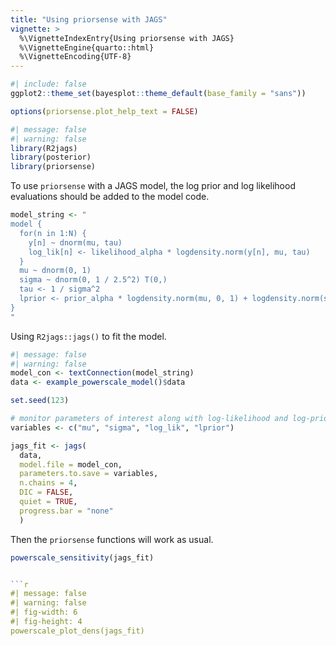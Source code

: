 ```yaml
---
title: "Using priorsense with JAGS"
vignette: >
  %\VignetteIndexEntry{Using priorsense with JAGS}
  %\VignetteEngine{quarto::html}
  %\VignetteEncoding{UTF-8}
---
```



```r
#| include: false
ggplot2::theme_set(bayesplot::theme_default(base_family = "sans"))

options(priorsense.plot_help_text = FALSE)
```


```r
#| message: false
#| warning: false
library(R2jags)
library(posterior)
library(priorsense)
```

To use `priorsense` with a JAGS model, the log prior and log likelihood
evaluations should be added to the model code.

```r
model_string <- "
model {
  for(n in 1:N) {
    y[n] ~ dnorm(mu, tau)
    log_lik[n] <- likelihood_alpha * logdensity.norm(y[n], mu, tau)
  }
  mu ~ dnorm(0, 1)
  sigma ~ dnorm(0, 1 / 2.5^2) T(0,)
  tau <- 1 / sigma^2
  lprior <- prior_alpha * logdensity.norm(mu, 0, 1) + logdensity.norm(sigma, 0, 1 / 2.5^2)
}
"
```

Using `R2jags::jags()` to fit the model.

```r
#| message: false
#| warning: false
model_con <- textConnection(model_string)
data <- example_powerscale_model()$data

set.seed(123)

# monitor parameters of interest along with log-likelihood and log-prior
variables <- c("mu", "sigma", "log_lik", "lprior")

jags_fit <- jags(
  data,
  model.file = model_con,
  parameters.to.save = variables,
  n.chains = 4,
  DIC = FALSE,
  quiet = TRUE,
  progress.bar = "none"
  )
```

Then the `priorsense` functions will work as usual.

```r
powerscale_sensitivity(jags_fit)


```r
#| message: false
#| warning: false
#| fig-width: 6
#| fig-height: 4
powerscale_plot_dens(jags_fit)
```
